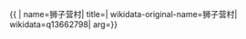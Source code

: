 {{ {{{1|PRC admin/showdata}}}|
name=狮子营村|
title=|
wikidata-original-name=狮子营村|
wikidata=q13662798|
arg={{{arg|}}}}}